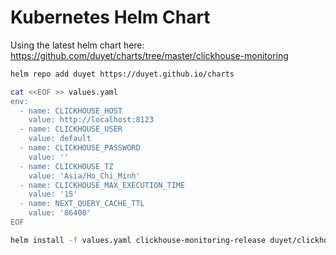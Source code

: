# Kubernetes Helm Chart

Using the latest helm chart here: https://github.com/duyet/charts/tree/master/clickhouse-monitoring

```bash
helm repo add duyet https://duyet.github.io/charts

cat <<EOF >> values.yaml
env:
  - name: CLICKHOUSE_HOST
    value: http://localhost:8123
  - name: CLICKHOUSE_USER
    value: default
  - name: CLICKHOUSE_PASSWORD
    value: ''
  - name: CLICKHOUSE_TZ
    value: 'Asia/Ho_Chi_Minh'
  - name: CLICKHOUSE_MAX_EXECUTION_TIME
    value: '15'
  - name: NEXT_QUERY_CACHE_TTL
    value: '86400'
EOF

helm install -f values.yaml clickhouse-monitoring-release duyet/clickhouse-monitoring
```

